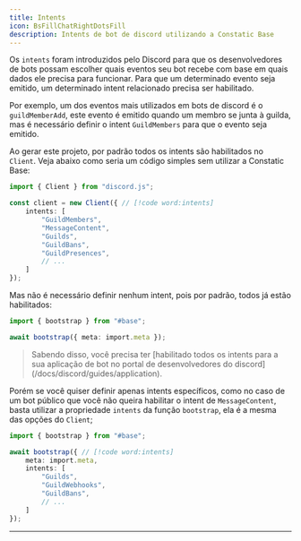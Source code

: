 ```yaml
---
title: Intents
icon: BsFillChatRightDotsFill
description: Intents de bot de discord utilizando a Constatic Base
---
```


Os `intents` foram introduzidos pelo Discord para que os desenvolvedores de bots possam escolher quais eventos seu bot recebe com base em quais dados ele precisa para funcionar. Para que um determinado evento seja emitido, um determinado intent relacionado precisa ser habilitado.

Por exemplo, um dos eventos mais utilizados em bots de discord é o `guildMemberAdd`, este evento é emitido quando um membro se junta à guilda, mas é necessário definir o intent `GuildMembers` para que o evento seja emitido.

Ao gerar este projeto, por padrão todos os intents são habilitados no `Client`. Veja abaixo como seria um código simples sem utilizar a Constatic Base:

```ts title="src/index.ts"
import { Client } from "discord.js";

const client = new Client({ // [!code word:intents]
    intents: [
        "GuildMembers",
        "MessageContent",
        "Guilds",
        "GuildBans",
        "GuildPresences",
        // ...
    ]
});
```
Mas não é necessário definir nenhum intent, pois por padrão, todos já estão habilitados:

```ts title="src/index.ts"
import { bootstrap } from "#base";

await bootstrap({ meta: import.meta });
```

<Blockquote color="warn" icon={icons.warn}>
    Sabendo disso, você precisa ter [habilitado todos os intents para a sua aplicação de bot no portal de desenvolvedores do discord](/docs/discord/guides/application). 
</Blockquote>


Porém se você quiser definir apenas intents específicos, como no caso de um bot público que você não queira habilitar o intent de `MessageContent`, basta utilizar a propriedade `intents` da função `bootstrap`, ela é a mesma das opções do `Client`;

```ts title="src/index.ts"
import { bootstrap } from "#base";

await bootstrap({ // [!code word:intents]
    meta: import.meta,
    intents: [
        "Guilds",
        "GuildWebhooks",
        "GuildBans",
        // ...
    ]    
});
```

---